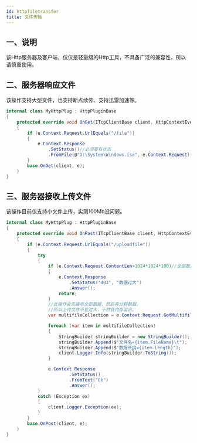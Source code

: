 ```yaml
---
id: httpfiletransfer
title: 文件传输
---
```


## 一、说明

该Http服务器及客户端，仅仅是轻量级的Http工具，不具备广泛的兼容性，所以请慎重使用。


## 二、服务器响应文件

该操作支持大型文件，也支持断点续传、支持迅雷加速等。

```csharp
internal class MyHttpPlug : HttpPluginBase
{
    protected override void OnGet(ITcpClientBase client, HttpContextEventArgs e)
    {
        if (e.Context.Request.UrlEquals("/file"))
        {
            e.Context.Response
                .SetStatus()//必须要有状态
                .FromFile(@"D:\System\Windows.iso", e.Context.Request);//直接回应文件。
        }
        base.OnGet(client, e);
    }
}

```

## 三、服务器接收上传文件

该操作目前仅支持小文件上传，实测100Mb没问题。

```csharp
internal class MyHttpPlug : HttpPluginBase
{
    protected override void OnPost(ITcpClientBase client, HttpContextEventArgs e)
    {
        if (e.Context.Request.UrlEquals("/uploadfile"))
        {
            try
            {
                if (e.Context.Request.ContentLen>1024*1024*100)//全部数据体超过100Mb则直接拒绝接收。
                {
                    e.Context.Response
                        .SetStatus("403", "数据过大")
                        .Answer();
                    return;
                }
                //此操作会先接收全部数据，然后再分割数据。
                //所以上传文件不宜过大，不然会内存溢出。
                var multifileCollection = e.Context.Request.GetMultifileCollection();

                foreach (var item in multifileCollection)
                {
                    StringBuilder stringBuilder = new StringBuilder();
                    stringBuilder.Append($"文件名={item.FileName}\t");
                    stringBuilder.Append($"数据长度={item.Length}");
                    client.Logger.Info(stringBuilder.ToString());
                }

                e.Context.Response
                        .SetStatus()
                        .FromText("Ok")
                        .Answer();
            }
            catch (Exception ex)
            {
                client.Logger.Exception(ex);
            }
        }
        base.OnPost(client, e);
    }
}

```
